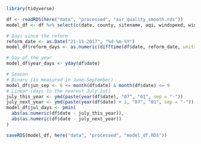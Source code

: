 ```r
library(tidyverse)

df <- readRDS(here("data", "processed", "air_quality_smooth.rds"))
model_df <- df %>% select(c(date, county, sitename, aqi, windspeed, winddirec))

# Days since the reform
reform_date <- as.Date("21-11-2017", "%d-%m-%Y")
model_df$reform_days <- as.numeric(difftime(df$date, reform_date, units="days"))

# Day of the year
model_df$year_days <- yday(df$date)

# Season
# Binary (is measured in June-September)
model_df$jun_sep <- 6 <= month(df$date) & month(df$date) <= 9
# Linear (days to the nearest July 1st)
july_this_year <- ymd(paste(year(df$date), "07", "01", sep = "-"))
july_next_year <- ymd(paste(year(df$date) + 1, "07", "01", sep = "-"))
model_df$jul_days <- pmin(
  abs(as.numeric(df$date - july_this_year)),
  abs(as.numeric(df$date - july_next_year))
)

saveRDS(model_df, here("data", "processed", "model_df.RDS"))
```